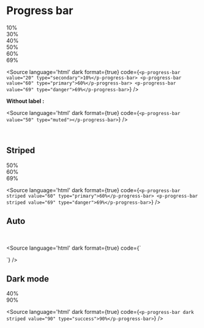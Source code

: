 
<Meta title="Components/Progress bar/Overview" />

# Progress bar

<p-progress-bar value="20" type="secondary">10%</p-progress-bar>
<br />
<p-progress-bar value="30" type="success">30%</p-progress-bar>
<br />
<p-progress-bar value="40" type="warning">40%</p-progress-bar>
<br />
<p-progress-bar value="50" type="muted">50%</p-progress-bar>
<br />
<p-progress-bar value="60" type="primary">60%</p-progress-bar>
<br />
<p-progress-bar value="69" type="danger">69%</p-progress-bar>

<Source language='html' dark format={true} code={`
<p-progress-bar value="20" type="secondary">10%</p-progress-bar>
<p-progress-bar value="60" type="primary">60%</p-progress-bar>
<p-progress-bar value="69" type="danger">69%</p-progress-bar>
`} />

**Without label :**

<p-progress-bar value="50" type="muted"></p-progress-bar>

<Source language='html' dark format={true} code={`
<p-progress-bar value="50" type="muted"></p-progress-bar>
`} />

<br />

## Striped

<p-progress-bar striped value="50" type="muted">50%</p-progress-bar>
<br />
<p-progress-bar striped value="60" type="primary">60%</p-progress-bar>
<br />
<p-progress-bar striped value="69" type="danger">69%</p-progress-bar>

<Source language='html' dark format={true} code={`
<p-progress-bar striped value="60" type="primary">60%</p-progress-bar>
<p-progress-bar striped value="69" type="danger">69%</p-progress-bar>
`} />

## Auto

<p-progress-bar auto="1000" type="secondary"></p-progress-bar>
<br />
<p-progress-bar auto="4000" striped type="warning"></p-progress-bar>

<Source language='html' dark format={true} code={`
<p-progress-bar auto="1000" type="secondary"></p-progress-bar>
<!-- auto is ms -->
`} />

## Dark mode

<div style={{padding: '10px', boxSizing: "border-box", width: "100%", background: "#41403e"}}>
    <p-progress-bar dark value="40" type="warning">40%</p-progress-bar>
    <br />
    <p-progress-bar dark striped value="90" type="success">90%</p-progress-bar>
</div>

<Source language='html' dark format={true} code={`
<p-progress-bar dark striped value="90" type="success">90%</p-progress-bar>
`} />
